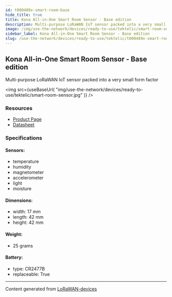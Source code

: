 ```yaml
---
id: t000489x-smart-room-base
hide_title: true
title: Kona All-in-One Smart Room Sensor - Base edition
description: Multi-purpose LoRaWAN IoT sensor packed into a very small form factor
image: /img/use-the-network/devices/ready-to-use/tektelic/smart-room-sensor.jpg
sidebar_label: Kona All-in-One Smart Room Sensor - Base edition
slug: /use-the-network/devices/ready-to-use/tektelic/t000489x-smart-room-base
---
```



## Kona All-in-One Smart Room Sensor - Base edition

Multi-purpose LoRaWAN IoT sensor packed into a very small form factor

<img
src={useBaseUrl(
"img/use-the-network/devices/ready-to-use/tektelic/smart-room-sensor.jpg"
)}
/>

### Resources

- [Product Page](https://tektelic.com/public/catalog/smart-room-base-sensor)
- [Datasheet](https://tektelic.com/public/uploads/Brochures/Smart%20Room%20Sensor.pdf)

### Specifications

#### Sensors:
- temperature
- humidity
- magnetometer
- accelerometer
- light
- moisture
#### Dimensions:
- width: 17 mm
- length: 42 mm
- height: 42 mm
#### Weight: 
- 25 grams
#### Battery: 
- type: CR2477B
- replaceable: True



---
Content generated from [LoRaWAN-devices](https://github.com/TheThingsNetwork/lorawan-devices)
